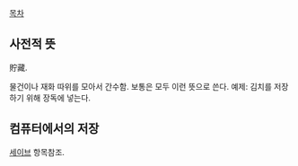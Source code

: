 [[목차]]

== 사전적 뜻 ==

貯藏. 

물건이나 재화 따위를 모아서 간수함. 보통은 모두 이런 뜻으로 쓴다.
예제: 김치를 저장하기 위해 장독에 넣는다.

== 컴퓨터에서의 저장 ==

[[세이브]] 항목참조.
